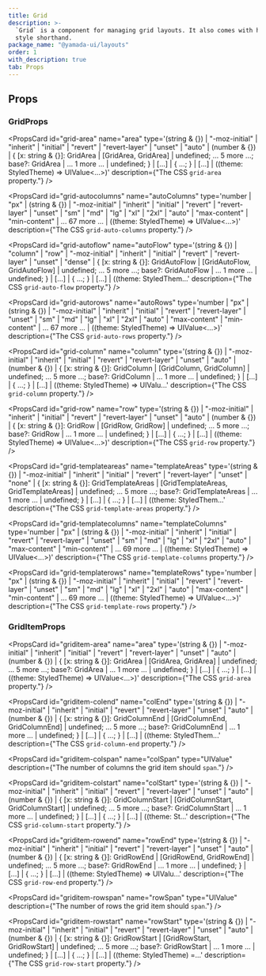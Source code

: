 ```yaml
---
title: Grid
description: >-
  `Grid` is a component for managing grid layouts. It also comes with handy
  style shorthand.
package_name: "@yamada-ui/layouts"
order: 1
with_description: true
tab: Props
---
```


## Props

### GridProps

<PropsCard id="grid-_accept" name="_accept" type="CSSUIObject" />

<PropsCard id="grid-_active" name="_active" type="CSSUIObject" />

<PropsCard id="grid-_after" name="_after" type="CSSUIObject" />

<PropsCard id="grid-_anylink" name="_anyLink" type="CSSUIObject" />

<PropsCard id="grid-_autofill" name="_autofill" type="CSSUIObject" />

<PropsCard id="grid-_backdrop" name="_backdrop" type="CSSUIObject" />

<PropsCard id="grid-_before" name="_before" type="CSSUIObject" />

<PropsCard id="grid-_between" name="_between" type="CSSUIObject" />

<PropsCard id="grid-_blank" name="_blank" type="CSSUIObject" />

<PropsCard id="grid-_checked" name="_checked" type="CSSUIObject" />

<PropsCard id="grid-_cue" name="_cue" type="CSSUIObject" />

<PropsCard id="grid-_cueregion" name="_cueRegion" type="CSSUIObject" />

<PropsCard id="grid-_dark" name="_dark" type="CSSUIObject" />

<PropsCard id="grid-_default" name="_default" type="CSSUIObject" />

<PropsCard id="grid-_disabled" name="_disabled" type="CSSUIObject" />

<PropsCard id="grid-_empty" name="_empty" type="CSSUIObject" />

<PropsCard id="grid-_enabled" name="_enabled" type="CSSUIObject" />

<PropsCard id="grid-_end" name="_end" type="CSSUIObject" />

<PropsCard id="grid-_even" name="_even" type="CSSUIObject" />

<PropsCard id="grid-_expanded" name="_expanded" type="CSSUIObject" />

<PropsCard id="grid-_fileselector" name="_fileSelector" type="CSSUIObject" />

<PropsCard id="grid-_filled" name="_filled" type="CSSUIObject" />

<PropsCard id="grid-_first" name="_first" type="CSSUIObject" />

<PropsCard id="grid-_firstletter" name="_firstLetter" type="CSSUIObject" />

<PropsCard id="grid-_firstline" name="_firstLine" type="CSSUIObject" />

<PropsCard id="grid-_focus" name="_focus" type="CSSUIObject" />

<PropsCard id="grid-_focusvisible" name="_focusVisible" type="CSSUIObject" />

<PropsCard id="grid-_focuswithin" name="_focusWithin" type="CSSUIObject" />

<PropsCard id="grid-_fullscreen" name="_fullScreen" type="CSSUIObject" />

<PropsCard id="grid-_grabbed" name="_grabbed" type="CSSUIObject" />

<PropsCard id="grid-_groupaccept" name="_groupAccept" type="CSSUIObject" />

<PropsCard id="grid-_groupactive" name="_groupActive" type="CSSUIObject" />

<PropsCard id="grid-_groupblank" name="_groupBlank" type="CSSUIObject" />

<PropsCard id="grid-_groupchecked" name="_groupChecked" type="CSSUIObject" />

<PropsCard id="grid-_groupdisabled" name="_groupDisabled" type="CSSUIObject" />

<PropsCard id="grid-_groupenabled" name="_groupEnabled" type="CSSUIObject" />

<PropsCard id="grid-_groupexpanded" name="_groupExpanded" type="CSSUIObject" />

<PropsCard id="grid-_groupfocus" name="_groupFocus" type="CSSUIObject" />

<PropsCard
  id="grid-_groupfocusvisible"
  name="_groupFocusVisible"
  type="CSSUIObject"
/>

<PropsCard
  id="grid-_groupfocuswithin"
  name="_groupFocusWithin"
  type="CSSUIObject"
/>

<PropsCard id="grid-_groupgrabbed" name="_groupGrabbed" type="CSSUIObject" />

<PropsCard
  id="grid-_grouphorizontal"
  name="_groupHorizontal"
  type="CSSUIObject"
/>

<PropsCard id="grid-_grouphover" name="_groupHover" type="CSSUIObject" />

<PropsCard id="grid-_groupidle" name="_groupIdle" type="CSSUIObject" />

<PropsCard id="grid-_groupinvalid" name="_groupInvalid" type="CSSUIObject" />

<PropsCard id="grid-_grouploaded" name="_groupLoaded" type="CSSUIObject" />

<PropsCard id="grid-_grouploading" name="_groupLoading" type="CSSUIObject" />

<PropsCard id="grid-_groupoptional" name="_groupOptional" type="CSSUIObject" />

<PropsCard
  id="grid-_groupplaceholdershown"
  name="_groupPlaceholderShown"
  type="CSSUIObject"
/>

<PropsCard id="grid-_grouppressed" name="_groupPressed" type="CSSUIObject" />

<PropsCard id="grid-_groupreadonly" name="_groupReadOnly" type="CSSUIObject" />

<PropsCard
  id="grid-_groupreadwrite"
  name="_groupReadWrite"
  type="CSSUIObject"
/>

<PropsCard id="grid-_groupreject" name="_groupReject" type="CSSUIObject" />

<PropsCard id="grid-_grouprequired" name="_groupRequired" type="CSSUIObject" />

<PropsCard id="grid-_groupselected" name="_groupSelected" type="CSSUIObject" />

<PropsCard
  id="grid-_groupuserinvalid"
  name="_groupUserInvalid"
  type="CSSUIObject"
/>

<PropsCard id="grid-_groupvalid" name="_groupValid" type="CSSUIObject" />

<PropsCard id="grid-_groupvertical" name="_groupVertical" type="CSSUIObject" />

<PropsCard id="grid-_hidden" name="_hidden" type="CSSUIObject" />

<PropsCard id="grid-_holiday" name="_holiday" type="CSSUIObject" />

<PropsCard id="grid-_horizontal" name="_horizontal" type="CSSUIObject" />

<PropsCard id="grid-_hover" name="_hover" type="CSSUIObject" />

<PropsCard id="grid-_idle" name="_idle" type="CSSUIObject" />

<PropsCard id="grid-_indeterminate" name="_indeterminate" type="CSSUIObject" />

<PropsCard id="grid-_inrange" name="_inRange" type="CSSUIObject" />

<PropsCard id="grid-_invalid" name="_invalid" type="CSSUIObject" />

<PropsCard id="grid-_last" name="_last" type="CSSUIObject" />

<PropsCard id="grid-_light" name="_light" type="CSSUIObject" />

<PropsCard id="grid-_link" name="_link" type="CSSUIObject" />

<PropsCard id="grid-_loaded" name="_loaded" type="CSSUIObject" />

<PropsCard id="grid-_loading" name="_loading" type="CSSUIObject" />

<PropsCard id="grid-_marker" name="_marker" type="CSSUIObject" />

<PropsCard id="grid-_mediadark" name="_mediaDark" type="CSSUIObject" />

<PropsCard id="grid-_medialight" name="_mediaLight" type="CSSUIObject" />

<PropsCard
  id="grid-_mediareducemotion"
  name="_mediaReduceMotion"
  type="CSSUIObject"
/>

<PropsCard id="grid-_modal" name="_modal" type="CSSUIObject" />

<PropsCard id="grid-_nativeactive" name="_nativeActive" type="CSSUIObject" />

<PropsCard id="grid-_nativechecked" name="_nativeChecked" type="CSSUIObject" />

<PropsCard
  id="grid-_nativedisabled"
  name="_nativeDisabled"
  type="CSSUIObject"
/>

<PropsCard id="grid-_nativefocus" name="_nativeFocus" type="CSSUIObject" />

<PropsCard
  id="grid-_nativefocusvisible"
  name="_nativeFocusVisible"
  type="CSSUIObject"
/>

<PropsCard
  id="grid-_nativefocuswithin"
  name="_nativeFocusWithin"
  type="CSSUIObject"
/>

<PropsCard id="grid-_nativehidden" name="_nativeHidden" type="CSSUIObject" />

<PropsCard id="grid-_nativehover" name="_nativeHover" type="CSSUIObject" />

<PropsCard
  id="grid-_nativereadonly"
  name="_nativeReadOnly"
  type="CSSUIObject"
/>

<PropsCard id="grid-_nativetarget" name="_nativeTarget" type="CSSUIObject" />

<PropsCard id="grid-_nativevalid" name="_nativeValid" type="CSSUIObject" />

<PropsCard id="grid-_notfirst" name="_notFirst" type="CSSUIObject" />

<PropsCard id="grid-_notlast" name="_notLast" type="CSSUIObject" />

<PropsCard id="grid-_nottarget" name="_notTarget" type="CSSUIObject" />

<PropsCard id="grid-_odd" name="_odd" type="CSSUIObject" />

<PropsCard id="grid-_only" name="_only" type="CSSUIObject" />

<PropsCard id="grid-_optional" name="_optional" type="CSSUIObject" />

<PropsCard id="grid-_outrange" name="_outRange" type="CSSUIObject" />

<PropsCard id="grid-_outside" name="_outside" type="CSSUIObject" />

<PropsCard id="grid-_paused" name="_paused" type="CSSUIObject" />

<PropsCard id="grid-_peeraccept" name="_peerAccept" type="CSSUIObject" />

<PropsCard id="grid-_peeractive" name="_peerActive" type="CSSUIObject" />

<PropsCard id="grid-_peerblank" name="_peerBlank" type="CSSUIObject" />

<PropsCard id="grid-_peerchecked" name="_peerChecked" type="CSSUIObject" />

<PropsCard id="grid-_peerdisabled" name="_peerDisabled" type="CSSUIObject" />

<PropsCard id="grid-_peerenabled" name="_peerEnabled" type="CSSUIObject" />

<PropsCard id="grid-_peerexpanded" name="_peerExpanded" type="CSSUIObject" />

<PropsCard id="grid-_peerfocus" name="_peerFocus" type="CSSUIObject" />

<PropsCard
  id="grid-_peerfocusvisible"
  name="_peerFocusVisible"
  type="CSSUIObject"
/>

<PropsCard
  id="grid-_peerfocuswithin"
  name="_peerFocusWithin"
  type="CSSUIObject"
/>

<PropsCard id="grid-_peergrabbed" name="_peerGrabbed" type="CSSUIObject" />

<PropsCard
  id="grid-_peerhorizontal"
  name="_peerHorizontal"
  type="CSSUIObject"
/>

<PropsCard id="grid-_peerhover" name="_peerHover" type="CSSUIObject" />

<PropsCard id="grid-_peeridle" name="_peerIdle" type="CSSUIObject" />

<PropsCard id="grid-_peerinvalid" name="_peerInvalid" type="CSSUIObject" />

<PropsCard id="grid-_peerloaded" name="_peerLoaded" type="CSSUIObject" />

<PropsCard id="grid-_peerloading" name="_peerLoading" type="CSSUIObject" />

<PropsCard id="grid-_peeroptional" name="_peerOptional" type="CSSUIObject" />

<PropsCard
  id="grid-_peerplaceholdershown"
  name="_peerPlaceholderShown"
  type="CSSUIObject"
/>

<PropsCard id="grid-_peerpressed" name="_peerPressed" type="CSSUIObject" />

<PropsCard id="grid-_peerreadonly" name="_peerReadOnly" type="CSSUIObject" />

<PropsCard id="grid-_peerreadwrite" name="_peerReadWrite" type="CSSUIObject" />

<PropsCard id="grid-_peerreject" name="_peerReject" type="CSSUIObject" />

<PropsCard id="grid-_peerrequired" name="_peerRequired" type="CSSUIObject" />

<PropsCard id="grid-_peerselected" name="_peerSelected" type="CSSUIObject" />

<PropsCard
  id="grid-_peeruserinvalid"
  name="_peerUserInvalid"
  type="CSSUIObject"
/>

<PropsCard id="grid-_peervalid" name="_peerValid" type="CSSUIObject" />

<PropsCard id="grid-_peervertical" name="_peerVertical" type="CSSUIObject" />

<PropsCard id="grid-_picture" name="_picture" type="CSSUIObject" />

<PropsCard id="grid-_placeholder" name="_placeholder" type="CSSUIObject" />

<PropsCard
  id="grid-_placeholdershown"
  name="_placeholderShown"
  type="CSSUIObject"
/>

<PropsCard id="grid-_playing" name="_playing" type="CSSUIObject" />

<PropsCard id="grid-_pressed" name="_pressed" type="CSSUIObject" />

<PropsCard id="grid-_print" name="_print" type="CSSUIObject" />

<PropsCard id="grid-_readonly" name="_readOnly" type="CSSUIObject" />

<PropsCard id="grid-_readwrite" name="_readWrite" type="CSSUIObject" />

<PropsCard id="grid-_reject" name="_reject" type="CSSUIObject" />

<PropsCard id="grid-_required" name="_required" type="CSSUIObject" />

<PropsCard id="grid-_ripple" name="_ripple" type="CSSUIObject" />

<PropsCard id="grid-_scrollbar" name="_scrollbar" type="CSSUIObject" />

<PropsCard
  id="grid-_scrollbarbutton"
  name="_scrollbarButton"
  type="CSSUIObject"
/>

<PropsCard
  id="grid-_scrollbarcorner"
  name="_scrollbarCorner"
  type="CSSUIObject"
/>

<PropsCard
  id="grid-_scrollbarthumb"
  name="_scrollbarThumb"
  type="CSSUIObject"
/>

<PropsCard
  id="grid-_scrollbartrack"
  name="_scrollbarTrack"
  type="CSSUIObject"
/>

<PropsCard
  id="grid-_scrollbartrackpiece"
  name="_scrollbarTrackPiece"
  type="CSSUIObject"
/>

<PropsCard id="grid-_selected" name="_selected" type="CSSUIObject" />

<PropsCard id="grid-_selection" name="_selection" type="CSSUIObject" />

<PropsCard id="grid-_start" name="_start" type="CSSUIObject" />

<PropsCard id="grid-_target" name="_target" type="CSSUIObject" />

<PropsCard id="grid-_today" name="_today" type="CSSUIObject" />

<PropsCard id="grid-_userinvalid" name="_userInvalid" type="CSSUIObject" />

<PropsCard id="grid-_valid" name="_valid" type="CSSUIObject" />

<PropsCard id="grid-_vertical" name="_vertical" type="CSSUIObject" />

<PropsCard id="grid-_visited" name="_visited" type="CSSUIObject" />

<PropsCard id="grid-_weekend" name="_weekend" type="CSSUIObject" />

<PropsCard
  id="grid-area"
  name="area"
  type='(string & {}) | "-moz-initial" | "inherit" | "initial" | "revert" | "revert-layer" | "unset" | "auto" | (number & {}) | { [x: string & {}]: GridArea | [GridArea, GridArea] | undefined; ... 5 more ...; base?: GridArea | ... 1 more ... | undefined; } | [...] | { ...; } | [...] | ((theme: StyledTheme) => UIValue<...>)'
  description={"The CSS `grid-area` property."}
/>

<PropsCard
  id="grid-autocolumns"
  name="autoColumns"
  type='number | "px" | (string & {}) | "-moz-initial" | "inherit" | "initial" | "revert" | "revert-layer" | "unset" | "sm" | "md" | "lg" | "xl" | "2xl" | "auto" | "max-content" | "min-content" | ... 67 more ... | ((theme: StyledTheme) => UIValue<...>)'
  description={"The CSS `grid-auto-columns` property."}
/>

<PropsCard
  id="grid-autoflow"
  name="autoFlow"
  type='(string & {}) | "column" | "row" | "-moz-initial" | "inherit" | "initial" | "revert" | "revert-layer" | "unset" | "dense" | { [x: string & {}]: GridAutoFlow | [GridAutoFlow, GridAutoFlow] | undefined; ... 5 more ...; base?: GridAutoFlow | ... 1 more ... | undefined; } | [...] | { ...; } | [...] | ((theme: StyledThem...'
  description={"The CSS `grid-auto-flow` property."}
/>

<PropsCard
  id="grid-autorows"
  name="autoRows"
  type='number | "px" | (string & {}) | "-moz-initial" | "inherit" | "initial" | "revert" | "revert-layer" | "unset" | "sm" | "md" | "lg" | "xl" | "2xl" | "auto" | "max-content" | "min-content" | ... 67 more ... | ((theme: StyledTheme) => UIValue<...>)'
  description={"The CSS `grid-auto-rows` property."}
/>

<PropsCard
  id="grid-column"
  name="column"
  type='(string & {}) | "-moz-initial" | "inherit" | "initial" | "revert" | "revert-layer" | "unset" | "auto" | (number & {}) | { [x: string & {}]: GridColumn | [GridColumn, GridColumn] | undefined; ... 5 more ...; base?: GridColumn | ... 1 more ... | undefined; } | [...] | { ...; } | [...] | ((theme: StyledTheme) => UIValu...'
  description={"The CSS `grid-column` property."}
/>

<PropsCard
  id="grid-row"
  name="row"
  type='(string & {}) | "-moz-initial" | "inherit" | "initial" | "revert" | "revert-layer" | "unset" | "auto" | (number & {}) | { [x: string & {}]: GridRow | [GridRow, GridRow] | undefined; ... 5 more ...; base?: GridRow | ... 1 more ... | undefined; } | [...] | { ...; } | [...] | ((theme: StyledTheme) => UIValue<...>)'
  description={"The CSS `grid-row` property."}
/>

<PropsCard
  id="grid-templateareas"
  name="templateAreas"
  type='(string & {}) | "-moz-initial" | "inherit" | "initial" | "revert" | "revert-layer" | "unset" | "none" | { [x: string & {}]: GridTemplateAreas | [GridTemplateAreas, GridTemplateAreas] | undefined; ... 5 more ...; base?: GridTemplateAreas | ... 1 more ... | undefined; } | [...] | { ...; } | [...] | ((theme: StyledThem...'
  description={"The CSS `grid-template-areas` property."}
/>

<PropsCard
  id="grid-templatecolumns"
  name="templateColumns"
  type='number | "px" | (string & {}) | "-moz-initial" | "inherit" | "initial" | "revert" | "revert-layer" | "unset" | "sm" | "md" | "lg" | "xl" | "2xl" | "auto" | "max-content" | "min-content" | ... 69 more ... | ((theme: StyledTheme) => UIValue<...>)'
  description={"The CSS `grid-template-columns` property."}
/>

<PropsCard
  id="grid-templaterows"
  name="templateRows"
  type='number | "px" | (string & {}) | "-moz-initial" | "inherit" | "initial" | "revert" | "revert-layer" | "unset" | "sm" | "md" | "lg" | "xl" | "2xl" | "auto" | "max-content" | "min-content" | ... 69 more ... | ((theme: StyledTheme) => UIValue<...>)'
  description={"The CSS `grid-template-rows` property."}
/>

### GridItemProps

<PropsCard id="griditem-_accept" name="_accept" type="CSSUIObject" />

<PropsCard id="griditem-_active" name="_active" type="CSSUIObject" />

<PropsCard id="griditem-_after" name="_after" type="CSSUIObject" />

<PropsCard id="griditem-_anylink" name="_anyLink" type="CSSUIObject" />

<PropsCard id="griditem-_autofill" name="_autofill" type="CSSUIObject" />

<PropsCard id="griditem-_backdrop" name="_backdrop" type="CSSUIObject" />

<PropsCard id="griditem-_before" name="_before" type="CSSUIObject" />

<PropsCard id="griditem-_between" name="_between" type="CSSUIObject" />

<PropsCard id="griditem-_blank" name="_blank" type="CSSUIObject" />

<PropsCard id="griditem-_checked" name="_checked" type="CSSUIObject" />

<PropsCard id="griditem-_cue" name="_cue" type="CSSUIObject" />

<PropsCard id="griditem-_cueregion" name="_cueRegion" type="CSSUIObject" />

<PropsCard id="griditem-_dark" name="_dark" type="CSSUIObject" />

<PropsCard id="griditem-_default" name="_default" type="CSSUIObject" />

<PropsCard id="griditem-_disabled" name="_disabled" type="CSSUIObject" />

<PropsCard id="griditem-_empty" name="_empty" type="CSSUIObject" />

<PropsCard id="griditem-_enabled" name="_enabled" type="CSSUIObject" />

<PropsCard id="griditem-_end" name="_end" type="CSSUIObject" />

<PropsCard id="griditem-_even" name="_even" type="CSSUIObject" />

<PropsCard id="griditem-_expanded" name="_expanded" type="CSSUIObject" />

<PropsCard
  id="griditem-_fileselector"
  name="_fileSelector"
  type="CSSUIObject"
/>

<PropsCard id="griditem-_filled" name="_filled" type="CSSUIObject" />

<PropsCard id="griditem-_first" name="_first" type="CSSUIObject" />

<PropsCard id="griditem-_firstletter" name="_firstLetter" type="CSSUIObject" />

<PropsCard id="griditem-_firstline" name="_firstLine" type="CSSUIObject" />

<PropsCard id="griditem-_focus" name="_focus" type="CSSUIObject" />

<PropsCard
  id="griditem-_focusvisible"
  name="_focusVisible"
  type="CSSUIObject"
/>

<PropsCard id="griditem-_focuswithin" name="_focusWithin" type="CSSUIObject" />

<PropsCard id="griditem-_fullscreen" name="_fullScreen" type="CSSUIObject" />

<PropsCard id="griditem-_grabbed" name="_grabbed" type="CSSUIObject" />

<PropsCard id="griditem-_groupaccept" name="_groupAccept" type="CSSUIObject" />

<PropsCard id="griditem-_groupactive" name="_groupActive" type="CSSUIObject" />

<PropsCard id="griditem-_groupblank" name="_groupBlank" type="CSSUIObject" />

<PropsCard
  id="griditem-_groupchecked"
  name="_groupChecked"
  type="CSSUIObject"
/>

<PropsCard
  id="griditem-_groupdisabled"
  name="_groupDisabled"
  type="CSSUIObject"
/>

<PropsCard
  id="griditem-_groupenabled"
  name="_groupEnabled"
  type="CSSUIObject"
/>

<PropsCard
  id="griditem-_groupexpanded"
  name="_groupExpanded"
  type="CSSUIObject"
/>

<PropsCard id="griditem-_groupfocus" name="_groupFocus" type="CSSUIObject" />

<PropsCard
  id="griditem-_groupfocusvisible"
  name="_groupFocusVisible"
  type="CSSUIObject"
/>

<PropsCard
  id="griditem-_groupfocuswithin"
  name="_groupFocusWithin"
  type="CSSUIObject"
/>

<PropsCard
  id="griditem-_groupgrabbed"
  name="_groupGrabbed"
  type="CSSUIObject"
/>

<PropsCard
  id="griditem-_grouphorizontal"
  name="_groupHorizontal"
  type="CSSUIObject"
/>

<PropsCard id="griditem-_grouphover" name="_groupHover" type="CSSUIObject" />

<PropsCard id="griditem-_groupidle" name="_groupIdle" type="CSSUIObject" />

<PropsCard
  id="griditem-_groupinvalid"
  name="_groupInvalid"
  type="CSSUIObject"
/>

<PropsCard id="griditem-_grouploaded" name="_groupLoaded" type="CSSUIObject" />

<PropsCard
  id="griditem-_grouploading"
  name="_groupLoading"
  type="CSSUIObject"
/>

<PropsCard
  id="griditem-_groupoptional"
  name="_groupOptional"
  type="CSSUIObject"
/>

<PropsCard
  id="griditem-_groupplaceholdershown"
  name="_groupPlaceholderShown"
  type="CSSUIObject"
/>

<PropsCard
  id="griditem-_grouppressed"
  name="_groupPressed"
  type="CSSUIObject"
/>

<PropsCard
  id="griditem-_groupreadonly"
  name="_groupReadOnly"
  type="CSSUIObject"
/>

<PropsCard
  id="griditem-_groupreadwrite"
  name="_groupReadWrite"
  type="CSSUIObject"
/>

<PropsCard id="griditem-_groupreject" name="_groupReject" type="CSSUIObject" />

<PropsCard
  id="griditem-_grouprequired"
  name="_groupRequired"
  type="CSSUIObject"
/>

<PropsCard
  id="griditem-_groupselected"
  name="_groupSelected"
  type="CSSUIObject"
/>

<PropsCard
  id="griditem-_groupuserinvalid"
  name="_groupUserInvalid"
  type="CSSUIObject"
/>

<PropsCard id="griditem-_groupvalid" name="_groupValid" type="CSSUIObject" />

<PropsCard
  id="griditem-_groupvertical"
  name="_groupVertical"
  type="CSSUIObject"
/>

<PropsCard id="griditem-_hidden" name="_hidden" type="CSSUIObject" />

<PropsCard id="griditem-_holiday" name="_holiday" type="CSSUIObject" />

<PropsCard id="griditem-_horizontal" name="_horizontal" type="CSSUIObject" />

<PropsCard id="griditem-_hover" name="_hover" type="CSSUIObject" />

<PropsCard id="griditem-_idle" name="_idle" type="CSSUIObject" />

<PropsCard
  id="griditem-_indeterminate"
  name="_indeterminate"
  type="CSSUIObject"
/>

<PropsCard id="griditem-_inrange" name="_inRange" type="CSSUIObject" />

<PropsCard id="griditem-_invalid" name="_invalid" type="CSSUIObject" />

<PropsCard id="griditem-_last" name="_last" type="CSSUIObject" />

<PropsCard id="griditem-_light" name="_light" type="CSSUIObject" />

<PropsCard id="griditem-_link" name="_link" type="CSSUIObject" />

<PropsCard id="griditem-_loaded" name="_loaded" type="CSSUIObject" />

<PropsCard id="griditem-_loading" name="_loading" type="CSSUIObject" />

<PropsCard id="griditem-_marker" name="_marker" type="CSSUIObject" />

<PropsCard id="griditem-_mediadark" name="_mediaDark" type="CSSUIObject" />

<PropsCard id="griditem-_medialight" name="_mediaLight" type="CSSUIObject" />

<PropsCard
  id="griditem-_mediareducemotion"
  name="_mediaReduceMotion"
  type="CSSUIObject"
/>

<PropsCard id="griditem-_modal" name="_modal" type="CSSUIObject" />

<PropsCard
  id="griditem-_nativeactive"
  name="_nativeActive"
  type="CSSUIObject"
/>

<PropsCard
  id="griditem-_nativechecked"
  name="_nativeChecked"
  type="CSSUIObject"
/>

<PropsCard
  id="griditem-_nativedisabled"
  name="_nativeDisabled"
  type="CSSUIObject"
/>

<PropsCard id="griditem-_nativefocus" name="_nativeFocus" type="CSSUIObject" />

<PropsCard
  id="griditem-_nativefocusvisible"
  name="_nativeFocusVisible"
  type="CSSUIObject"
/>

<PropsCard
  id="griditem-_nativefocuswithin"
  name="_nativeFocusWithin"
  type="CSSUIObject"
/>

<PropsCard
  id="griditem-_nativehidden"
  name="_nativeHidden"
  type="CSSUIObject"
/>

<PropsCard id="griditem-_nativehover" name="_nativeHover" type="CSSUIObject" />

<PropsCard
  id="griditem-_nativereadonly"
  name="_nativeReadOnly"
  type="CSSUIObject"
/>

<PropsCard
  id="griditem-_nativetarget"
  name="_nativeTarget"
  type="CSSUIObject"
/>

<PropsCard id="griditem-_nativevalid" name="_nativeValid" type="CSSUIObject" />

<PropsCard id="griditem-_notfirst" name="_notFirst" type="CSSUIObject" />

<PropsCard id="griditem-_notlast" name="_notLast" type="CSSUIObject" />

<PropsCard id="griditem-_nottarget" name="_notTarget" type="CSSUIObject" />

<PropsCard id="griditem-_odd" name="_odd" type="CSSUIObject" />

<PropsCard id="griditem-_only" name="_only" type="CSSUIObject" />

<PropsCard id="griditem-_optional" name="_optional" type="CSSUIObject" />

<PropsCard id="griditem-_outrange" name="_outRange" type="CSSUIObject" />

<PropsCard id="griditem-_outside" name="_outside" type="CSSUIObject" />

<PropsCard id="griditem-_paused" name="_paused" type="CSSUIObject" />

<PropsCard id="griditem-_peeraccept" name="_peerAccept" type="CSSUIObject" />

<PropsCard id="griditem-_peeractive" name="_peerActive" type="CSSUIObject" />

<PropsCard id="griditem-_peerblank" name="_peerBlank" type="CSSUIObject" />

<PropsCard id="griditem-_peerchecked" name="_peerChecked" type="CSSUIObject" />

<PropsCard
  id="griditem-_peerdisabled"
  name="_peerDisabled"
  type="CSSUIObject"
/>

<PropsCard id="griditem-_peerenabled" name="_peerEnabled" type="CSSUIObject" />

<PropsCard
  id="griditem-_peerexpanded"
  name="_peerExpanded"
  type="CSSUIObject"
/>

<PropsCard id="griditem-_peerfocus" name="_peerFocus" type="CSSUIObject" />

<PropsCard
  id="griditem-_peerfocusvisible"
  name="_peerFocusVisible"
  type="CSSUIObject"
/>

<PropsCard
  id="griditem-_peerfocuswithin"
  name="_peerFocusWithin"
  type="CSSUIObject"
/>

<PropsCard id="griditem-_peergrabbed" name="_peerGrabbed" type="CSSUIObject" />

<PropsCard
  id="griditem-_peerhorizontal"
  name="_peerHorizontal"
  type="CSSUIObject"
/>

<PropsCard id="griditem-_peerhover" name="_peerHover" type="CSSUIObject" />

<PropsCard id="griditem-_peeridle" name="_peerIdle" type="CSSUIObject" />

<PropsCard id="griditem-_peerinvalid" name="_peerInvalid" type="CSSUIObject" />

<PropsCard id="griditem-_peerloaded" name="_peerLoaded" type="CSSUIObject" />

<PropsCard id="griditem-_peerloading" name="_peerLoading" type="CSSUIObject" />

<PropsCard
  id="griditem-_peeroptional"
  name="_peerOptional"
  type="CSSUIObject"
/>

<PropsCard
  id="griditem-_peerplaceholdershown"
  name="_peerPlaceholderShown"
  type="CSSUIObject"
/>

<PropsCard id="griditem-_peerpressed" name="_peerPressed" type="CSSUIObject" />

<PropsCard
  id="griditem-_peerreadonly"
  name="_peerReadOnly"
  type="CSSUIObject"
/>

<PropsCard
  id="griditem-_peerreadwrite"
  name="_peerReadWrite"
  type="CSSUIObject"
/>

<PropsCard id="griditem-_peerreject" name="_peerReject" type="CSSUIObject" />

<PropsCard
  id="griditem-_peerrequired"
  name="_peerRequired"
  type="CSSUIObject"
/>

<PropsCard
  id="griditem-_peerselected"
  name="_peerSelected"
  type="CSSUIObject"
/>

<PropsCard
  id="griditem-_peeruserinvalid"
  name="_peerUserInvalid"
  type="CSSUIObject"
/>

<PropsCard id="griditem-_peervalid" name="_peerValid" type="CSSUIObject" />

<PropsCard
  id="griditem-_peervertical"
  name="_peerVertical"
  type="CSSUIObject"
/>

<PropsCard id="griditem-_picture" name="_picture" type="CSSUIObject" />

<PropsCard id="griditem-_placeholder" name="_placeholder" type="CSSUIObject" />

<PropsCard
  id="griditem-_placeholdershown"
  name="_placeholderShown"
  type="CSSUIObject"
/>

<PropsCard id="griditem-_playing" name="_playing" type="CSSUIObject" />

<PropsCard id="griditem-_pressed" name="_pressed" type="CSSUIObject" />

<PropsCard id="griditem-_print" name="_print" type="CSSUIObject" />

<PropsCard id="griditem-_readonly" name="_readOnly" type="CSSUIObject" />

<PropsCard id="griditem-_readwrite" name="_readWrite" type="CSSUIObject" />

<PropsCard id="griditem-_reject" name="_reject" type="CSSUIObject" />

<PropsCard id="griditem-_required" name="_required" type="CSSUIObject" />

<PropsCard id="griditem-_ripple" name="_ripple" type="CSSUIObject" />

<PropsCard id="griditem-_scrollbar" name="_scrollbar" type="CSSUIObject" />

<PropsCard
  id="griditem-_scrollbarbutton"
  name="_scrollbarButton"
  type="CSSUIObject"
/>

<PropsCard
  id="griditem-_scrollbarcorner"
  name="_scrollbarCorner"
  type="CSSUIObject"
/>

<PropsCard
  id="griditem-_scrollbarthumb"
  name="_scrollbarThumb"
  type="CSSUIObject"
/>

<PropsCard
  id="griditem-_scrollbartrack"
  name="_scrollbarTrack"
  type="CSSUIObject"
/>

<PropsCard
  id="griditem-_scrollbartrackpiece"
  name="_scrollbarTrackPiece"
  type="CSSUIObject"
/>

<PropsCard id="griditem-_selected" name="_selected" type="CSSUIObject" />

<PropsCard id="griditem-_selection" name="_selection" type="CSSUIObject" />

<PropsCard id="griditem-_start" name="_start" type="CSSUIObject" />

<PropsCard id="griditem-_target" name="_target" type="CSSUIObject" />

<PropsCard id="griditem-_today" name="_today" type="CSSUIObject" />

<PropsCard id="griditem-_userinvalid" name="_userInvalid" type="CSSUIObject" />

<PropsCard id="griditem-_valid" name="_valid" type="CSSUIObject" />

<PropsCard id="griditem-_vertical" name="_vertical" type="CSSUIObject" />

<PropsCard id="griditem-_visited" name="_visited" type="CSSUIObject" />

<PropsCard id="griditem-_weekend" name="_weekend" type="CSSUIObject" />

<PropsCard
  id="griditem-area"
  name="area"
  type='(string & {}) | "-moz-initial" | "inherit" | "initial" | "revert" | "revert-layer" | "unset" | "auto" | (number & {}) | { [x: string & {}]: GridArea | [GridArea, GridArea] | undefined; ... 5 more ...; base?: GridArea | ... 1 more ... | undefined; } | [...] | { ...; } | [...] | ((theme: StyledTheme) => UIValue<...>)'
  description={"The CSS `grid-area` property."}
/>

<PropsCard
  id="griditem-colend"
  name="colEnd"
  type='(string & {}) | "-moz-initial" | "inherit" | "initial" | "revert" | "revert-layer" | "unset" | "auto" | (number & {}) | { [x: string & {}]: GridColumnEnd | [GridColumnEnd, GridColumnEnd] | undefined; ... 5 more ...; base?: GridColumnEnd | ... 1 more ... | undefined; } | [...] | { ...; } | [...] | ((theme: StyledThem...'
  description={"The CSS `grid-column-end` property."}
/>

<PropsCard
  id="griditem-colspan"
  name="colSpan"
  type="UIValue<number>"
  description={"The number of columns the grid item should `span`."}
/>

<PropsCard
  id="griditem-colstart"
  name="colStart"
  type='(string & {}) | "-moz-initial" | "inherit" | "initial" | "revert" | "revert-layer" | "unset" | "auto" | (number & {}) | { [x: string & {}]: GridColumnStart | [GridColumnStart, GridColumnStart] | undefined; ... 5 more ...; base?: GridColumnStart | ... 1 more ... | undefined; } | [...] | { ...; } | [...] | ((theme: St...'
  description={"The CSS `grid-column-start` property."}
/>

<PropsCard
  id="griditem-rowend"
  name="rowEnd"
  type='(string & {}) | "-moz-initial" | "inherit" | "initial" | "revert" | "revert-layer" | "unset" | "auto" | (number & {}) | { [x: string & {}]: GridRowEnd | [GridRowEnd, GridRowEnd] | undefined; ... 5 more ...; base?: GridRowEnd | ... 1 more ... | undefined; } | [...] | { ...; } | [...] | ((theme: StyledTheme) => UIValu...'
  description={"The CSS `grid-row-end` property."}
/>

<PropsCard
  id="griditem-rowspan"
  name="rowSpan"
  type="UIValue<number>"
  description={"The number of rows the grid item should `span`."}
/>

<PropsCard
  id="griditem-rowstart"
  name="rowStart"
  type='(string & {}) | "-moz-initial" | "inherit" | "initial" | "revert" | "revert-layer" | "unset" | "auto" | (number & {}) | { [x: string & {}]: GridRowStart | [GridRowStart, GridRowStart] | undefined; ... 5 more ...; base?: GridRowStart | ... 1 more ... | undefined; } | [...] | { ...; } | [...] | ((theme: StyledTheme) =...'
  description={"The CSS `grid-row-start` property."}
/>
